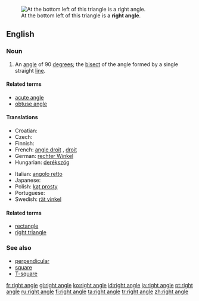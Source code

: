 [[Image:Triangle.Right.svg|thumb|At the bottom left of this triangle is a '''right angle'''.]]
==English==

===Noun===
{{en-noun|sg=[[right]] [[angle]]}}

# {{geometry}} An [[angle]] of 90 [[degree]]s; the [[bisect]] of the angle formed by a single straight [[line]].

====Related terms====
* [[acute angle]]
* [[obtuse angle]]

====Translations====
{{trans-top|angle of 90 degrees}}
* Croatian: {{t-|hr|pravi kut|m}}
* Czech: {{t-|cs|pravý úhel|m}}
* Finnish: {{t-|fi|suorakulma}}
* French: [[angle droit]] {{m}}, [[droit]] {{m}}
* German: [[rechter Winkel]] {{m}}
* Hungarian: [[derékszög]]
{{trans-mid}}
* Italian: [[angolo retto]] {{m}}
* Japanese: {{t+|ja|直角|tr=chokkaku|sc=Jpan}}
* Polish: [[kąt prosty]] {{m}}
* Portuguese: {{t+|pt|ângulo reto|m}}
* Swedish: [[rät vinkel]] {{c}}
{{trans-bottom}}

====Related terms====
* [[rectangle]]
* [[right triangle]]

===See also===
* [[perpendicular]]
* [[square]]
* [[T-square]]

[[fr:right angle]]
[[gl:right angle]]
[[ko:right angle]]
[[id:right angle]]
[[ja:right angle]]
[[pt:right angle]]
[[ru:right angle]]
[[fi:right angle]]
[[ta:right angle]]
[[tr:right angle]]
[[zh:right angle]]